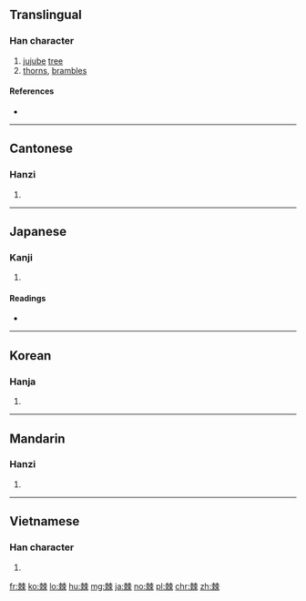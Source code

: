 ==Translingual==

===Han character===
{{Han char|rn=75|rad=木|as=08|sn=12|four=55992|canj=DBDB|ids=⿰朿朿}}

# [[jujube]] [[tree]]
# [[thorn]]s, [[bramble]]s

====References====
* {{Han ref|kx=0532.200|dkj=14938|dj=0921.010|hdz=21227.090|uh=68D8|ud=26840|bh=B4C6|bd=46278}}

----

==Cantonese==

===Hanzi===
{{yue-hanzi|jyut=gik1|y=gik1}}

# {{defn|lang=yue|sort=木08}}

----

==Japanese==

===Kanji===
{{ja-kanji|grade=|rs=木08}}

# {{defn|lang=ja|sort=木08}}

====Readings====
* {{ja-readings|on=[[きょく]] (kyoku)|kun=[[いばら]] (ibara), [[とげ]] (toge)}}

----

==Korean==

===Hanja===
{{ko-hanja|hangeul=극|eumhun=|rv=geuk|mr=kŭk|y=kuk}}

# {{defn|lang=ko|sort=木08}}

----

==Mandarin==

===Hanzi===
{{cmn-hanzi|pin=[[jí]] ([[ji2]])|wg=chi<sup>2</sup>}}

# {{defn|lang=cmn|sort=木08}}

----

==Vietnamese==

===Han character===
{{vi-hantu|[[cức]], [[gấc]]|rs=木08}}

# {{defn|lang=vi|sort=木08}}

[[fr:棘]]
[[ko:棘]]
[[lo:棘]]
[[hu:棘]]
[[mg:棘]]
[[ja:棘]]
[[no:棘]]
[[pl:棘]]
[[chr:棘]]
[[zh:棘]]